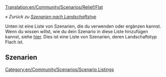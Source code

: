 [[Translation:en/Community/Scenarios/Relief/Flat]]

''« Zurück zu [[de/Community/Scenarios/Relief/Main Page|Szenarien nach Landschaftstyp]]''

[[Category:en/Community/Scenarios/Scenario Listings]]

Unten ist eine Liste von Szenarien, die du verwenden oder ergänzen kannst. Wenn du wissen willst, wie du dein Szenario in diese Liste hinzufügen kannst, siehe [[en/Community/Scenarios/Main Page|hier]]. Dies ist eine Liste von Szenarien, deren Landschaftstyp Flach ist.

==Szenarien==
